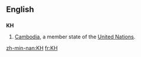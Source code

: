 {{also|kH|.kh}}
==English==

==={{abbreviation}}===
'''KH'''

# [[Cambodia]], a member state of the [[United Nations]].

[[zh-min-nan:KH]]
[[fr:KH]]